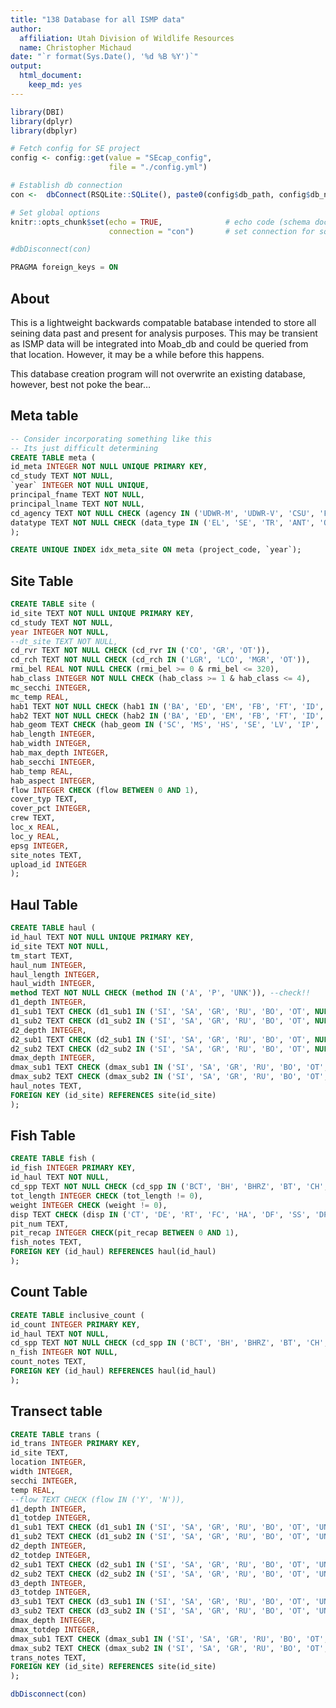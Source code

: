 ---
title: "138 Database for all ISMP data"
author:
  affiliation: Utah Division of Wildlife Resources
  name: Christopher Michaud
date: "`r format(Sys.Date(), '%d %B %Y')`"
output: 
  html_document:
    keep_md: yes
---


```{r setup, include=FALSE}
library(DBI)
library(dplyr)
library(dbplyr)

# Fetch config for SE project
config <- config::get(value = "SEcap_config",
                      file = "./config.yml")

# Establish db connection
con <-  dbConnect(RSQLite::SQLite(), paste0(config$db_path, config$db_name)) #

# Set global options
knitr::opts_chunk$set(echo = TRUE,              # echo code (schema documentation)
                      connection = "con")       # set connection for sql code

#dbDisconnect(con)
```


```{sql keys-on}
PRAGMA foreign_keys = ON
```

## About

This is a lightweight backwards compatable batabase intended to store all seining data past and present for analysis purposes.  This may be transient as ISMP data will be integrated into Moab_db and could be queried from that location.  However, it may be a while before this happens.

This database creation program will not overwrite an existing database, however, best not poke the bear...

## Meta table

```{sql eval=FALSE}
-- Consider incorporating something like this
-- Its just difficult determining 
CREATE TABLE meta (
id_meta INTEGER NOT NULL UNIQUE PRIMARY KEY,
cd_study TEXT NOT NULL,
`year` INTEGER NOT NULL UNIQUE,
principal_fname TEXT NOT NULL,                      
principal_lname TEXT NOT NULL,
cd_agency TEXT NOT NULL CHECK (agency IN ('UDWR-M', 'UDWR-V', 'CSU', 'FWS-GJ', 'FWS-V')),
datatype TEXT NOT NULL CHECK (data_type IN ('EL', 'SE', 'TR', 'ANT', 'OT'))
);
```



```{sql idx-meta, eval=FALSE}
CREATE UNIQUE INDEX idx_meta_site ON meta (project_code, `year`);
```

## Site Table

```{sql site}
CREATE TABLE site (
id_site TEXT NOT NULL UNIQUE PRIMARY KEY,
cd_study TEXT NOT NULL,
year INTEGER NOT NULL,
--dt_site TEXT NOT NULL,
cd_rvr TEXT NOT NULL CHECK (cd_rvr IN ('CO', 'GR', 'OT')),
cd_rch TEXT NOT NULL CHECK (cd_rch IN ('LGR', 'LCO', 'MGR', 'OT')),
rmi_bel REAL NOT NULL CHECK (rmi_bel >= 0 & rmi_bel <= 320),  
hab_class INTEGER NOT NULL CHECK (hab_class >= 1 & hab_class <= 4),
mc_secchi INTEGER,
mc_temp REAL,
hab1 TEXT NOT NULL CHECK (hab1 IN ('BA', 'ED', 'EM', 'FB', 'FT', 'ID', 'IT', 'IP', 'LK', 'MC', 'OI', 'PO', 'RI', 'RU', 'SH', 'SC', 'OT')),
hab2 TEXT NOT NULL CHECK (hab2 IN ('BA', 'ED', 'EM', 'FB', 'FT', 'ID', 'IT', 'IP', 'LK', 'MC', 'OI', 'PO', 'RI', 'RU', 'SH', 'SC', 'OT')),
hab_geom TEXT CHECK (hab_geom IN ('SC', 'MS', 'HS', 'SE', 'LV', 'IP', 'FT')),
hab_length INTEGER,
hab_width INTEGER,
hab_max_depth INTEGER,
hab_secchi INTEGER,
hab_temp REAL,
hab_aspect INTEGER,
flow INTEGER CHECK (flow BETWEEN 0 AND 1),
cover_typ TEXT,
cover_pct INTEGER,
crew TEXT,
loc_x REAL,
loc_y REAL,
epsg INTEGER,
site_notes TEXT,
upload_id INTEGER
);
```

## Haul Table

```{sql haul}
CREATE TABLE haul (
id_haul TEXT NOT NULL UNIQUE PRIMARY KEY,
id_site TEXT NOT NULL,
tm_start TEXT,
haul_num INTEGER, 
haul_length INTEGER,
haul_width INTEGER,
method TEXT NOT NULL CHECK (method IN ('A', 'P', 'UNK')), --check!!
d1_depth INTEGER,
d1_sub1 TEXT CHECK (d1_sub1 IN ('SI', 'SA', 'GR', 'RU', 'BO', 'OT', NULL)),
d1_sub2 TEXT CHECK (d1_sub2 IN ('SI', 'SA', 'GR', 'RU', 'BO', 'OT', NULL)), 
d2_depth INTEGER,
d2_sub1 TEXT CHECK (d2_sub1 IN ('SI', 'SA', 'GR', 'RU', 'BO', 'OT', NULL)), 
d2_sub2 TEXT CHECK (d2_sub2 IN ('SI', 'SA', 'GR', 'RU', 'BO', 'OT', NULL)), 
dmax_depth INTEGER,
dmax_sub1 TEXT CHECK (dmax_sub1 IN ('SI', 'SA', 'GR', 'RU', 'BO', 'OT', NULL)), 
dmax_sub2 TEXT CHECK (dmax_sub2 IN ('SI', 'SA', 'GR', 'RU', 'BO', 'OT', NULL)), 
haul_notes TEXT,
FOREIGN KEY (id_site) REFERENCES site(id_site)
);
```

## Fish Table

```{sql fish}
CREATE TABLE fish (
id_fish INTEGER PRIMARY KEY,
id_haul TEXT NOT NULL,
cd_spp TEXT NOT NULL CHECK (cd_spp IN ('BCT', 'BH', 'BHRZ', 'BT', 'CH', 'CS', 'FB', 'FM', 'FR', 'HB', 'MF', 'RT', 'RZ', 'SD', 'SU', 'BB', 'BC', 'BG', 'BN', 'BS', 'CC', 'CP', 'FH', 'GA', 'GC', 'GS', 'GZ', 'KO', 'LG', 'NP', 'PK', 'RB', 'RD', 'RS', 'SB', 'SM', 'SS', 'UC', 'WB', 'WC', 'WE', 'WF', 'WS', 'YB', 'YP', 'OT', 'UM', 'UI', 'UNK')),
tot_length INTEGER CHECK (tot_length != 0), 
weight INTEGER CHECK (weight != 0),
disp TEXT CHECK (disp IN ('CT', 'DE', 'RT', 'FC', 'HA', 'DF', 'SS', 'DP', 'RA', 'TR', 'TL', 'UNK', 'OT', NULL)),
pit_num TEXT,
pit_recap INTEGER CHECK(pit_recap BETWEEN 0 AND 1),
fish_notes TEXT,
FOREIGN KEY (id_haul) REFERENCES haul(id_haul)
);
```

## Count Table

```{sql count}
CREATE TABLE inclusive_count (
id_count INTEGER PRIMARY KEY,
id_haul TEXT NOT NULL,
cd_spp TEXT NOT NULL CHECK (cd_spp IN ('BCT', 'BH', 'BHRZ', 'BT', 'CH', 'CS', 'FB', 'FM', 'FR', 'HB', 'MF', 'RT', 'RZ', 'SD', 'SU', 'BB', 'BC', 'BG', 'BN', 'BS', 'CC', 'CP', 'FH', 'GA', 'GC', 'GS', 'GZ', 'KO', 'LG', 'NP', 'PK', 'RB', 'RD', 'RS', 'SB', 'SM', 'SS', 'UC', 'WB', 'WC', 'WE', 'WF', 'WS', 'YB', 'YP', 'OT', 'UM', 'UI', 'UNK')),
n_fish INTEGER NOT NULL,
count_notes TEXT,
FOREIGN KEY (id_haul) REFERENCES haul(id_haul)
);

```

## Transect table

```{sql trans}
CREATE TABLE trans (
id_trans INTEGER PRIMARY KEY,
id_site TEXT,
location INTEGER,
width INTEGER,
secchi INTEGER,
temp REAL,
--flow TEXT CHECK (flow IN ('Y', 'N')),
d1_depth INTEGER,
d1_totdep INTEGER,
d1_sub1 TEXT CHECK (d1_sub1 IN ('SI', 'SA', 'GR', 'RU', 'BO', 'OT', 'UNK')),
d1_sub2 TEXT CHECK (d1_sub2 IN ('SI', 'SA', 'GR', 'RU', 'BO', 'OT', 'UNK')),
d2_depth INTEGER,
d2_totdep INTEGER,
d2_sub1 TEXT CHECK (d2_sub1 IN ('SI', 'SA', 'GR', 'RU', 'BO', 'OT', 'UNK')),
d2_sub2 TEXT CHECK (d2_sub2 IN ('SI', 'SA', 'GR', 'RU', 'BO', 'OT', 'UNK')),
d3_depth INTEGER,
d3_totdep INTEGER,
d3_sub1 TEXT CHECK (d3_sub1 IN ('SI', 'SA', 'GR', 'RU', 'BO', 'OT', 'UNK')),
d3_sub2 TEXT CHECK (d3_sub2 IN ('SI', 'SA', 'GR', 'RU', 'BO', 'OT', 'UNK')),
dmax_depth INTEGER,
dmax_totdep INTEGER,
dmax_sub1 TEXT CHECK (dmax_sub1 IN ('SI', 'SA', 'GR', 'RU', 'BO', 'OT', 'UNK')),
dmax_sub2 TEXT CHECK (dmax_sub2 IN ('SI', 'SA', 'GR', 'RU', 'BO', 'OT', 'UNK')),
trans_notes TEXT,
FOREIGN KEY (id_site) REFERENCES site(id_site)
);

```

```{r}
dbDisconnect(con)
```

